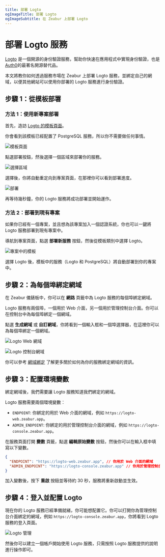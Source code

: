 ```yaml
---
title: 部署 Logto
ogImageTitle: 部署 Logto
ogImageSubtitle: 在 Zeabur 上部署 Logto
---
```


# 部署 Logto 服務

[Logto](https://logto.io/) 是一個開源的身份驗證服務，幫助你快速在應用程式中實現身份驗證，也是[Auth0](https://auth0.com/)的最著名開源替代品。

本文將教你如何透過服務市場在 Zeabur 上部署 Logto 服務，並綁定自己的網域，以便其他網站可以使用你部署的 Logto 服務進行身份驗證。

## 步驟 1：從模板部署

### 方法 1：使用新專案部署

首先，造訪 [Logto 的模板頁面](https://zeabur.com/templates/AV1NZ4)。

你會看到該模板已經配置了 PostgreSQL 服務，所以你不需要做任何事情。

![模板頁面](/marketplace/logto/template.png)

點選部署按鈕，然後選擇一個區域來部署你的服務。

![選擇區域](/marketplace/logto/region.png)

選擇後，你將自動重定向到專案頁面，在那裡你可以看到部署進度。

![部署](/marketplace/logto/deployment.png)

再等待幾秒鐘，你的 Logto 服務將成功部署並開始運作。

### 方法 2：部署到現有專案

如果你已經有一個專案，並且想為該專案加入一個認證系統，你也可以一鍵將 Logto 服務部署到現有專案中。

導航到專案頁面，點選 **部署新服務** 按鈕，然後從模板類別中選擇 Logto。

![專案中的模板](/marketplace/logto/template-in-project.png)

選擇 Logto 後，模板中的服務（Logto 和 PostgreSQL）將自動部署到你的專案中。

## 步驟 2：為每個埠綁定網域

在 Zeabur 儀錶板中，你可以在 **網路** 頁籤中為 Logto 服務的每個埠綁定網域。

Logto 服務有兩個埠，一個用於 Web 介面，另一個用於管理控制台介面。你可以在控制台中為每個埠綁定一個網域。

點選 **生成網域** 或 **自訂網域**，你將看到一個輸入框和一個埠選擇器，在這裡你可以為每個埠綁定一個網域。

![Logto Web 網域](/marketplace/logto/web-domain.png)

![Logto 控制台網域](/marketplace/logto/console-domain.png)

你可以參考 [網域綁定](../deploy/domain-binding) 了解更多關於如何為你的服務綁定網域的資訊。

## 步驟 3：配置環境變數

綁定網域後，我們需要讓 Logto 服務知道我們綁定的網域。

Logto 服務需要兩個環境變數：

- `ENDPOINT`: 你綁定的用於 Web 介面的網域，例如 `https://logto-web.zeabur.app`。
- `ADMIN_ENDPOINT`: 你綁定的用於管理控制台介面的網域，例如 `https://logto-console.zeabur.app`。

在服務頁面打開 **變數** 頁籤，點選 **編輯原始變數** 按鈕，然後你可以在輸入框中填寫以下變數。

```json
{
  "ENDPOINT": "https://logto-web.zeabur.app", // 你用於 Web 介面的網域
  "ADMIN_ENDPOINT": "https://logto-console.zeabur.app" // 你用於管理控制台介面的網域
}
```

加入變數後，按下 **重啟** 按鈕並等待約 30 秒，服務將重新啟動並生效。

## 步驟 4：登入並配置 Logto

現在你的 Logto 服務已經準備就緒，你可能想配置它。你可以打開你為管理控制台介面綁定的網域，例如 `https://logto-console.zeabur.app`，你將看到 Logto 服務的登入頁面。

![Logto 管理](/marketplace/logto/admin.png)

然後你可以建立一個帳戶開始使用 Logto 服務，只需按照 Logto 服務提供的說明進行操作即可。